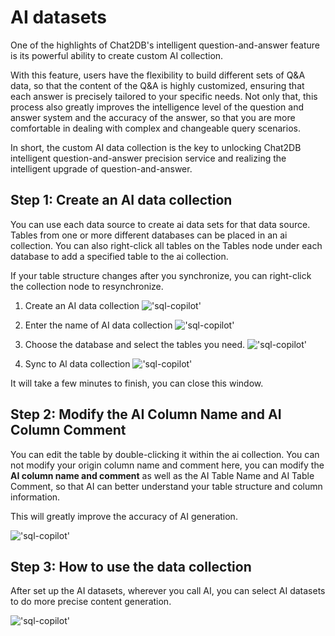 # AI datasets

One of the highlights of Chat2DB's intelligent question-and-answer feature is its powerful ability to create custom AI collection.

With this feature, users have the flexibility to build different sets of Q&A data, so that the content of the Q&A is highly customized, ensuring that each answer is precisely tailored to your specific needs.
Not only that, this process also greatly improves the intelligence level of the question and answer system and the accuracy of the answer, so that you are more comfortable in dealing with complex and changeable query scenarios.

In short, the custom AI data collection is the key to unlocking Chat2DB intelligent question-and-answer precision service and realizing the intelligent upgrade of question-and-answer.

## Step 1: Create an AI data collection

You can use each data source to create ai data sets for that data source. Tables from one or more different databases can be placed in an ai collection.
You can also right-click all tables on the Tables node under each database to add a specified table to the ai collection.

If your table structure changes after you synchronize, you can right-click the collection node to resynchronize.

1. Create an AI data collection
!['sql-copilot'](/image/AI-image/create-ai-data-collection1.png)

2. Enter the name of AI data collection
!['sql-copilot'](/image/AI-image/create-ai-data-collection2.png)

3. Choose the database and select the tables you need.
!['sql-copilot'](/image/AI-image/create-ai-data-collection3.png)

4. Sync to Al data collection
!['sql-copilot'](/image/AI-image/create-ai-data-collection4.png)

It will take a few minutes to finish, you can close this window.

## Step 2: Modify the AI Column Name and AI Column Comment

You can edit the table by double-clicking it within the ai collection. You can not modify your origin column name and comment here, you can modify the **AI column name and comment** as well as the AI Table Name and AI Table Comment, so that AI can better understand your table structure and column information.

This will greatly improve the accuracy of AI generation.

!['sql-copilot'](/image/AI-image/create-ai-data-collection5.png)

## Step 3: How to use the data collection

After set up the AI datasets, wherever you call AI, you can select AI datasets to do more precise content generation.

!['sql-copilot'](/image/AI-image/aidatasets.png)